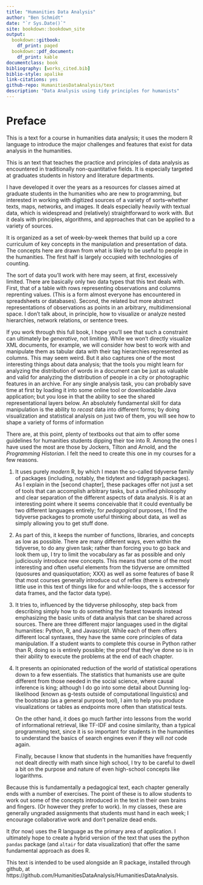 ```yaml
--- 
title: "Humanities Data Analysis"
author: "Ben Schmidt"
date: "`r Sys.Date()`"
site: bookdown::bookdown_site
output: 
  bookdown::gitbook:
    df_print: paged
  bookdown::pdf_document:
    df_print: kable
documentclass: book
bibliography: [works_cited.bib]
biblio-style: apalike
link-citations: yes
github-repo: HumanitiesDataAnalysis/text
description: "Data Analysis using tidy principles for humanists"
---
```



# Preface

This is a text for a course in humanities data analysis; it uses the modern R language
to introduce the major challenges and features that exist for data analysis in the humanities.

This is an text that teaches the practice and principles of data analysis as
encountered in traditionally non-quantitative fields. It is especially targeted
at graduates students in history and literature departments.

I have developed it over the years as a resources for classes aimed at
graduate students in the humanities who are new to programming, but
interested in working with digitized sources of a variety of
sorts--whether texts, maps, networks, and images. It deals especially
heavily with textual data, which is widespread and (relatively)
straightforward to work with. But it deals with principles,
algorithms, and approaches that can be applied to a variety of
sources.

It is organized as a set of week-by-week themes that build up a core
curriculum of key concepts in the manipulation and presentation of
data. The concepts here are drawn from what is likely to be useful to
people in the humanities. The first half is largely occupied with
technologies of counting.

The sort of data you'll work with here may seem, at first, excessively
limited. There are basically only two data types that this text deals
with.  First, that of a table with rows representing observations and
columns reprenting values. (This is a form almost everyone has
encountered in spreadsheets or databases). Second, the related but
more abstract representations of observations as points in an
arbitrary, multidimensional space. I don't talk about, in principle,
how to visualize or analyze nested hierarchies, network relations, or
sentence trees.

If you work through this full book, I hope you'll see that such a
constraint can ultimately be *generative*, not limiting. While we
won't directly visualize XML documents, for example, we will consider
how best to work with and manipulate them as tabular data with their
tag hierarchies represented as columns. This may seem weird. But it
also captures one of the most interesting things about data analysis;
that the tools you might learn for analyzing the distribution of words
in a document can be just as valuable and valid for analyzing the
distribution of people in a city or photographic features in an
archive. For any single analysis task, you can probably save time at
first by loading it into some online tool or downloadable Java
application; but you lose in that the ability to see the shared
representational layers below. An absolutely fundamental skill for
data manipulation is the ability to *recast* data into different
forms; by doing visualization and statistical analysis on just two of
them, you will see how to shape a variety of forms of information

There are, at this point, plenty of textbooks out that aim to offer some
guidelines for humanities students dipping their toe into R. Among the
ones I have used the most are those by Jockers, Tilton and Arnold, and
the *Programming Historian*. I felt
the need to create this one in my courses for a few reasons.

1. It uses purely *modern* R, by which I mean the so-called tidyverse
   family of packages (including, notably, the tidytext and tidygraph
   packages). As I explain in the [second chapter], these packages
   offer not just a set of tools that can accomplish arbitrary tasks,
   but a unified philosophy and clear separation of the different
   aspects of data analysis. R is at an interesting point where it
   seems conceivable that it could eventually be two different
   languages entirely; for *pedagogical* purposes, I find the
   tidyverse packages to promote useful thinking about data, as well
   as simply allowing you to get stuff done.
2. As part of this, it keeps the number of functions, libraries, and
   concepts as low as possible. There are many different ways, even
   within the tidyverse, to do any given task; rather than forcing you
   to go back and look them up, I try to limit the vocabulary as far
   as possible and only judiciously introduce new concepts. This means
   that some of the most interesting and often useful elements from
   the tidyverse are ommitted (quosures and quasiquotation; XXX) as
   well as some features of base R that most courses generally
   introduce out of reflex (there is extremely little use in this text
   of things like for and while-loops, the `$` accessor for data
   frames, and the factor data type).
3. It tries to, influenced by the tidyverse philosophy, step back from
   describing simply how to do something the fastest towards instead
   emphasizing the basic units of data analysis that can be shared
   across sources. There are three different major languages used in
   the digital humanities: Python, R, and Javascript. While each of
   them offers different local syntaxes, they have the same core
   principles of data manipulation. If a student wants to complete
   this course in Python rather than R, doing so is entirely possible;
   the proof that they've done so is in their ability to execute the
   problems at the end of each chapter.
4. It presents an opinionated reduction of the world of statistical
   operations down to a few essentials. The statistics that humanists
   use are quite different from those needed in the social science,
   where causal inference is king; although I do go into some detail
   about Dunning log-likelihood (known as g-tests outside of
   computational linguistics) and the bootstrap (as a general purpose
   tool), I aim to help you produce visualizations or tables as
   endpoints more often than statistical tests.

   On the other hand, it does go much farther into lessons from the
   world of informational retrieval, like TF-IDF and cosine
   similarity, than a typical programming text, since it is so
   important for students in the humanities to understand the basics
   of search engines even if they will *not* code again.

   Finally, because I know that students in the humanities have
   frequently not dealt directly with math since high school, I try to
   be careful to dwell a bit on the purpose and nature of even
   high-school concepts like logarithms.


Because this is fundamentally a pedagogical text, each chapter
generally ends with a number of exercises.  The point of these is to
allow students to work out some of the concepts introduced in the text
in their own brains and fingers. (Or however they prefer to work). In
my classes, these are generally ungraded assignments that students
must hand in each week; I encourage collaborative work and don't
penalize dead ends.

It (for now) uses the R language as the primary area of application.
I ultimately hope to create a hybrid version of the text that uses the python
`pandas` package (and `altair` for data visualization) that offer the
same fundamental approach as does R.


This text is intended to be used alongside an R package, installed through github,
at https://github.com/HumanitiesDataAnalysis/HumanitiesDataAnalysis. 
